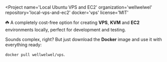 
<Project
  name='Local Ubuntu VPS and EC2'
  organization='wellwelwel'
  repository='local-vps-and-ec2'
  docker='vps'
  license='MIT'
>

☘️ A completely cost-free option for creating **VPS**, **KVM** and **EC2** environments locally, perfect for development and testing.

Sounds complex, right? But just download the **Docker** image and use it with everything ready:

`docker pull wellwelwel/vps`.

</Project>
